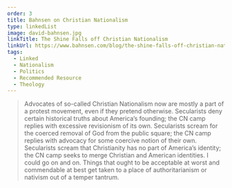 ```yaml
---
order: 3
title: Bahnsen on Christian Nationalism
type: linkedList
image: david-bahnsen.jpg
linkTitle: The Shine Falls off Christian Nationalism
linkUrl: https://www.bahnsen.com/blog/the-shine-falls-off-christian-nationalism
tags:
  - Linked
  - Nationalism
  - Politics
  - Recommended Resource
  - Theology
---
```


> Advocates of so-called Christian Nationalism now are mostly a part of a protest movement, even if they pretend otherwise.  Secularists deny certain historical truths about America’s founding; the CN camp replies with excessive revisionism of its own.  Secularists scream for the coerced removal of God from the public square; the CN camp replies with advocacy for some coercive notion of their own.  Secularists scream that Christianity has no part of America’s identity; the CN camp seeks to merge Christian and American identities.  I could go on and on.  Things that ought to be acceptable at worst and commendable at best get taken to a place of authoritarianism or nativism out of a temper tantrum.
